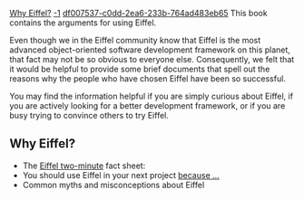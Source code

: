 [[Property:title|Why Eiffel?]]
[[Property:weight|-1]]
[[Property:uuid|df007537-c0dd-2ea6-233b-764ad483eb65]]
This book contains the arguments for using Eiffel.

Even though we in the Eiffel community know that Eiffel is the most advanced object-oriented software development framework on this planet, that fact may not be so obvious to everyone else. Consequently, we felt that it would be helpful to provide some brief documents that spell out the reasons why the people who have chosen Eiffel have been so successful. 

You may find the information helpful if you are simply curious about Eiffel, if you are actively looking for a better development framework, or if you are busy trying to convince others to try Eiffel. 

== Why Eiffel? ==



* The [[Eiffel: The Two-Minute Fact Sheet|Eiffel two-minute]] fact sheet: 
* You should use Eiffel in your next project [[Why your next project should use Eiffel| because ...]]
* Common myths and misconceptions about Eiffel




